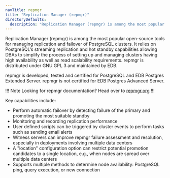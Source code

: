 ```yaml
---
navTitle: repmgr
title: "Replication Manager (repmgr)"
directoryDefaults:
  description: "Replication Manager (repmgr) is among the most popular open-source tools for managing replication and failover of PostgreSQL clusters. It relies on PostgreSQL’s streaming replication and hot standby capabilities allowing DBAs to simplify the process of setting up and managing clusters having high availability as well as read scalability requirements. repmgr is distributed under GNU GPL 3 and maintained by EDB."
---
```


Replication Manager (repmgr) is among the most popular open-source tools for managing replication and failover of PostgreSQL clusters. It relies on PostgreSQL’s streaming replication and hot standby capabilities allowing DBAs to simplify the process of setting up and managing clusters having high availability as well as read scalability requirements. repmgr is distributed under GNU GPL 3 and maintained by EDB.

repmgr is developed, tested and certified for PostgreSQL and EDB Postgres Extended Server. repmgr is not certified for EDB Postgres Advanced Server.

!!! Note
   Looking for repmgr documentation? Head over to [repmgr.org](https://repmgr.org/)
!!!

Key capabilities include:
* Perform automatic failover by detecting failure of the primary and promoting the most suitable standby
* Monitoring and recording replication performance
* User defined scripts can be triggered by cluster events to perform tasks such as sending email alerts
* Witness servers can improve repmgr failure assessment and resolution, especially in deployments involving multiple data centers
* A "location" configuration option can restrict potential promotion candidates to a single location, e.g., when nodes are spread over multiple data centers
* Supports multiple methods to determine node availability: PostgreSQL ping, query execution, or new connection
